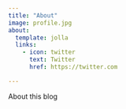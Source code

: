 ```yaml
---
title: "About"
image: profile.jpg
about:
  template: jolla
  links:
    - icon: twitter
      text: Twitter
      href: https://twitter.com

---
```


About this blog

